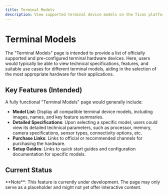 ```yaml
---
title: Terminal Models
description: View supported terminal device models on the Ticos platform.
---
```


# Terminal Models

The "Terminal Models" page is intended to provide a list of officially supported and pre-configured terminal hardware devices. Here, users would typically be able to view technical specifications, features, and suitable use cases for different terminal models, aiding in the selection of the most appropriate hardware for their applications.

## Key Features (Intended)

A fully functional "Terminal Models" page would generally include:

-   **Model List**: Display all compatible terminal device models, including images, names, and key feature summaries.
-   **Detailed Specifications**: Upon selecting a specific model, users could view its detailed technical parameters, such as processor, memory, camera specifications, sensor types, connectivity options, etc.
-   **Purchase Links**: Links to official or recommended channels for purchasing the hardware.
-   **Setup Guides**: Links to quick start guides and configuration documentation for specific models.

## Current Status

<div className="nx-mt-6 nx-rounded-lg nx-bg-yellow-100 nx-p-4 nx-text-sm nx-text-yellow-900 dark:nx-bg-yellow-500/20 dark:nx-text-yellow-200">
  **Note**: This feature is currently under development. The page may only serve as a placeholder and might not yet offer interactive content.
</div>
